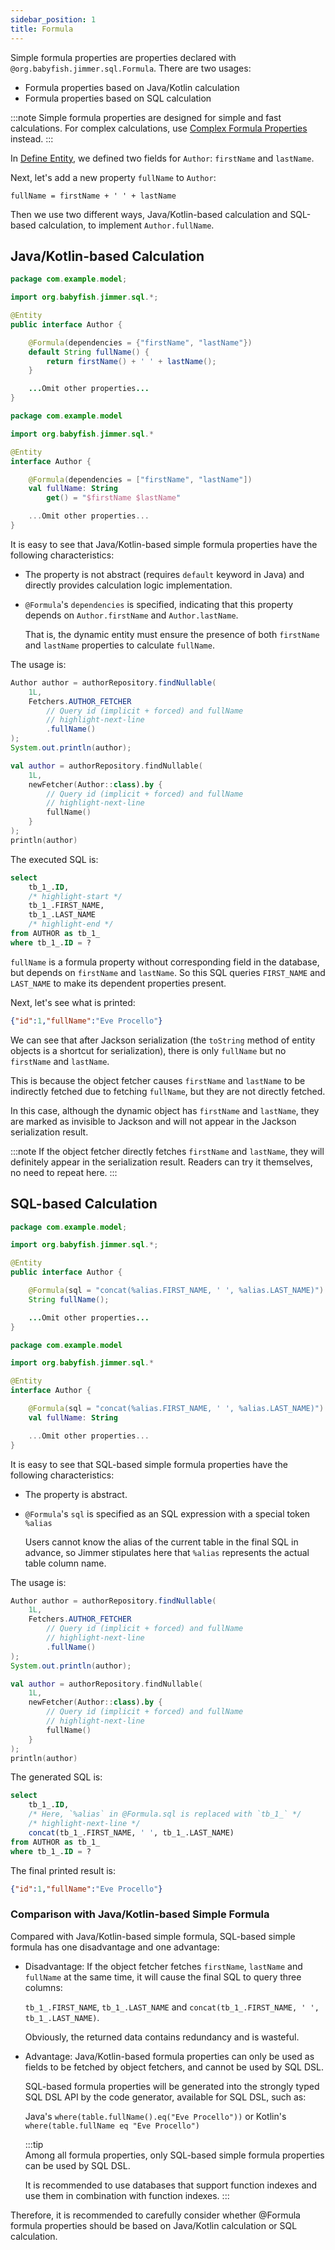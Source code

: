```yaml
---
sidebar_position: 1
title: Formula
---
```



Simple formula properties are properties declared with `@org.babyfish.jimmer.sql.Formula`. There are two usages:

- Formula properties based on Java/Kotlin calculation
- Formula properties based on SQL calculation

:::note
Simple formula properties are designed for simple and fast calculations. For complex calculations, use [Complex Formula Properties](./transient) instead.
:::

In [Define Entity](../../../quick-view/get-started/define-entity.mdx), we defined two fields for `Author`: `firstName` and `lastName`.

Next, let's add a new property `fullName` to `Author`: 

```
fullName = firstName + ' ' + lastName
```

Then we use two different ways, Java/Kotlin-based calculation and SQL-based calculation, to implement `Author.fullName`.

## Java/Kotlin-based Calculation

<Tabs groupId="language">
<TabItem value="java" label="Java">  

```java title="Author.java"
package com.example.model;

import org.babyfish.jimmer.sql.*;

@Entity
public interface Author {

    @Formula(dependencies = {"firstName", "lastName"})
    default String fullName() {
        return firstName() + ' ' + lastName(); 
    }

    ...Omit other properties...
}
```

</TabItem>
<TabItem value="kotlin" label="Kotlin">

```kotlin title="Author.kt"  
package com.example.model

import org.babyfish.jimmer.sql.*

@Entity
interface Author {

    @Formula(dependencies = ["firstName", "lastName"])
    val fullName: String
        get() = "$firstName $lastName"

    ...Omit other properties...
}
```

</TabItem>
</Tabs>

It is easy to see that Java/Kotlin-based simple formula properties have the following characteristics:

- The property is not abstract (requires `default` keyword in Java) and directly provides calculation logic implementation.

- `@Formula`'s `dependencies` is specified, indicating that this property depends on `Author.firstName` and `Author.lastName`.

    That is, the dynamic entity must ensure the presence of both `firstName` and `lastName` properties to calculate `fullName`.
    
The usage is:

<Tabs groupId="language">
<TabItem value="java" label="Java">

```java 
Author author = authorRepository.findNullable(
    1L,
    Fetchers.AUTHOR_FETCHER
        // Query id (implicit + forced) and fullName  
        // highlight-next-line
        .fullName()
);
System.out.println(author);
```

</TabItem>
<TabItem value="kotlin" label="Kotlin">

```kotlin
val author = authorRepository.findNullable(
    1L,
    newFetcher(Author::class).by {
        // Query id (implicit + forced) and fullName
        // highlight-next-line
        fullName()
    }
);
println(author)
```

</TabItem>
</Tabs>

The executed SQL is:

```sql 
select
    tb_1_.ID,
    /* highlight-start */  
    tb_1_.FIRST_NAME,
    tb_1_.LAST_NAME
    /* highlight-end */
from AUTHOR as tb_1_
where tb_1_.ID = ?  
```

`fullName` is a formula property without corresponding field in the database, but depends on `firstName` and `lastName`. 
So this SQL queries `FIRST_NAME` and `LAST_NAME` to make its dependent properties present.  

Next, let's see what is printed:

```json
{"id":1,"fullName":"Eve Procello"}
```

We can see that after Jackson serialization (the `toString` method of entity objects is a shortcut for serialization), there is only `fullName` but no `firstName` and `lastName`.

This is because the object fetcher causes `firstName` and `lastName` to be indirectly fetched due to fetching `fullName`, but they are not directly fetched.

In this case, although the dynamic object has `firstName` and `lastName`, they are marked as invisible to Jackson and will not appear in the Jackson serialization result. 

:::note
If the object fetcher directly fetches `firstName` and `lastName`, they will definitely appear in the serialization result. Readers can try it themselves, no need to repeat here.
:::

## SQL-based Calculation

<Tabs groupId="language">
<TabItem value="java" label="Java">

```java title="Author.java"
package com.example.model;

import org.babyfish.jimmer.sql.*;

@Entity
public interface Author {

    @Formula(sql = "concat(%alias.FIRST_NAME, ' ', %alias.LAST_NAME)")
    String fullName();

    ...Omit other properties...
} 
```

</TabItem>
<TabItem value="kotlin" label="Kotlin">  

```kotlin title="Author.kt"
package com.example.model

import org.babyfish.jimmer.sql.*

@Entity
interface Author {

    @Formula(sql = "concat(%alias.FIRST_NAME, ' ', %alias.LAST_NAME)")
    val fullName: String

    ...Omit other properties...
}
```

</TabItem>
</Tabs>

It is easy to see that SQL-based simple formula properties have the following characteristics:

- The property is abstract.

- `@Formula`'s `sql` is specified as an SQL expression with a special token `%alias`

    Users cannot know the alias of the current table in the final SQL in advance, so Jimmer stipulates here that `%alias` represents the actual table column name.
    
The usage is:

<Tabs groupId="language"> 
<TabItem value="java" label="Java">

```java
Author author = authorRepository.findNullable(  
    1L,
    Fetchers.AUTHOR_FETCHER
        // Query id (implicit + forced) and fullName
        // highlight-next-line
        .fullName()
);
System.out.println(author);
```

</TabItem>
<TabItem value="kotlin" label="Kotlin">

```kotlin 
val author = authorRepository.findNullable(
    1L,
    newFetcher(Author::class).by {
        // Query id (implicit + forced) and fullName
        // highlight-next-line
        fullName()
    }
);
println(author)
```

</TabItem>
</Tabs>

The generated SQL is:  

```sql
select
    tb_1_.ID,
    /* Here, `%alias` in @Formula.sql is replaced with `tb_1_` */ 
    /* highlight-next-line */
    concat(tb_1_.FIRST_NAME, ' ', tb_1_.LAST_NAME)
from AUTHOR as tb_1_
where tb_1_.ID = ?
```

The final printed result is:
```json  
{"id":1,"fullName":"Eve Procello"}
```

### Comparison with Java/Kotlin-based Simple Formula

Compared with Java/Kotlin-based simple formula, SQL-based simple formula has one disadvantage and one advantage:

- Disadvantage: If the object fetcher fetches `firstName`, `lastName` and `fullName` at the same time, it will cause the final SQL to query three columns: 
    
    `tb_1_.FIRST_NAME`, `tb_1_.LAST_NAME` and `concat(tb_1_.FIRST_NAME, ' ', tb_1_.LAST_NAME)`.
    
    Obviously, the returned data contains redundancy and is wasteful.
    
- Advantage: Java/Kotlin-based formula properties can only be used as fields to be fetched by object fetchers, and cannot be used by SQL DSL.

    SQL-based formula properties will be generated into the strongly typed SQL DSL API by the code generator, available for SQL DSL, such as:

    Java's `where(table.fullName().eq("Eve Procello"))` or Kotlin's `where(table.fullName eq "Eve Procello")`

    :::tip  
    Among all formula properties, only SQL-based simple formula properties can be used by SQL DSL.
    
    It is recommended to use databases that support function indexes and use them in combination with function indexes.
    :::
    
Therefore, it is recommended to carefully consider whether @Formula formula properties should be based on Java/Kotlin calculation or SQL calculation.
